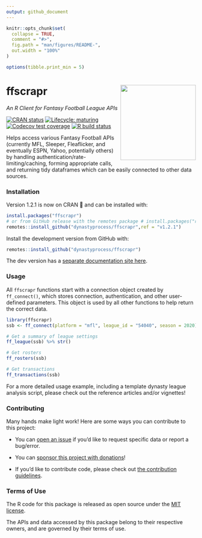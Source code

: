 ```yaml
---
output: github_document
---
```


<!-- README.md is generated from README.Rmd. Please edit that file -->

```r
knitr::opts_chunk$set(
  collapse = TRUE,
  comment = "#>",
  fig.path = "man/figures/README-",
  out.width = "100%"
)

options(tibble.print_min = 5)

```
# ffscrapr <a href='#'><img src='man/figures/logo.png' align="right" height="200" /></a>
*An R Client for Fantasy Football League APIs*

  <!-- badges: start -->
  
  [![CRAN status](https://img.shields.io/cran/v/ffscrapr?style=flat-square)](https://CRAN.R-project.org/package=ffscrapr)
  [![Lifecycle: maturing](https://img.shields.io/badge/lifecycle-maturing-blue.svg?style=flat-square)](https://www.tidyverse.org/lifecycle/#maturing)
  [![Codecov test coverage](https://img.shields.io/codecov/c/github/dynastyprocess/ffscrapr?label=test%20coverage&style=flat-square)](https://codecov.io/gh/DynastyProcess/ffscrapr?branch=main)
  [![R build status](https://img.shields.io/github/workflow/status/dynastyprocess/ffscrapr/R-CMD-check?label=R-CMD-check&style=flat-square)](https://github.com/DynastyProcess/ffscrapr/actions)
  
  <!-- badges: end -->

Helps access various Fantasy Football APIs (currently MFL, Sleeper, Fleaflicker, and eventually ESPN, Yahoo, potentially others) by handling authentication/rate-limiting/caching, forming appropriate calls, and returning tidy dataframes which can be easily connected to other data sources.

### Installation

Version 1.2.1 is now on CRAN 🎉 and can be installed with:

```r
install.packages("ffscrapr")
# or from GitHub release with the remotes package # install.packages("remotes")
remotes::install_github("dynastyprocess/ffscrapr",ref = "v1.2.1")
```

Install the development version from GitHub with:

``` r
remotes::install_github("dynastyprocess/ffscrapr")
```

The dev version has a [separate documentation site here](https://ffscrapr.dynastyprocess.com/dev/).

### Usage

All `ffscrapr` functions start with a connection object created by `ff_connect()`, which stores connection, authentication, and other user-defined parameters. This object is used by all other functions to help return the correct data.

```r
library(ffscrapr)
ssb <- ff_connect(platform = "mfl", league_id = "54040", season = 2020)

# Get a summary of league settings
ff_league(ssb) %>% str()

# Get rosters
ff_rosters(ssb)

# Get transactions
ff_transactions(ssb)

```

For a more detailed usage example, including a template dynasty league analysis script, please check out the reference articles and/or vignettes!

### Contributing

Many hands make light work! Here are some ways you can contribute to this project:

- You can [open an issue](https://github.com/DynastyProcess/ffscrapr/issues/new/choose) if you'd like to request specific data or report a bug/error. 

- You can [sponsor this project with donations](https://github.com/sponsors/tanho63)!

- If you'd like to contribute code, please check out [the contribution guidelines](https://ffscrapr.dynastyprocess.com/CONTRIBUTING.html).

### Terms of Use

The R code for this package is released as open source under the [MIT license](https://ffscrapr.dynastyprocess.com/LICENSE.html). 

The APIs and data accessed by this package belong to their respective owners, and are governed by their terms of use. 
